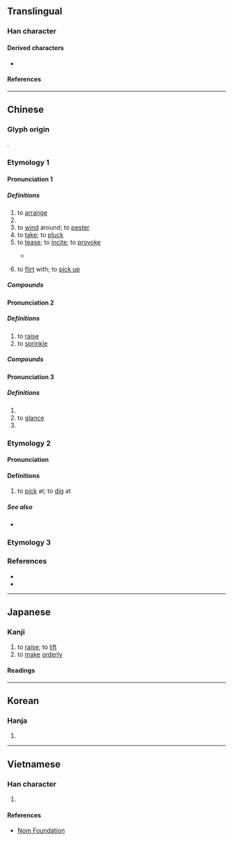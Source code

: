 {{character info}}
==Translingual==

===Han character===
{{Han char|rn=64|rad=手|as=12|sn=15|four=54096|canj=QKCF|ids=⿰扌尞}}

====Derived characters====
* {{l|mul|[[𡃔]]}}

====References====
{{Han ref|kx=0456.070|dkj=12741|dj=0805.060|hdz=31955.020|uh=64A9}}

----

==Chinese==

===Glyph origin===
{{Han etym}}
{{Han compound|手|尞|c1=s|c2=p|t1=hand|ls=psc}}.

===Etymology 1===
{{zh-forms|alt=料-“to tease”}}

====Pronunciation 1====
{{zh-pron
|m=liáo
|c=liu4
|h=pfs=liàu;gd=liau4
|mn=liâu/liô
|mn_note=liâu - literary; liô - vernacular
|mc=1
|oc=1
|cat=v
}}

=====Definitions=====
{{zh-hanzi}}

# to [[arrange]]
# {{zh-used in|撩亂|chaotic}}
# to [[wind]] around; to [[pester]]
# to [[take]]; to [[pluck]]
# to [[tease]]; to [[incite]]; to [[provoke]]
#: {{zh-x|春色撩人|}}
#: {{zh-x|佢 成日 撩 隔離 位{wai6-2} 傾偈。|He often tries to chat with the person sitting next to him.|C}}
#* {{zh-x|^翠-翠 瞥 了 祖父 一 眼，見 他 眼睛 紅 紅 的，知道 他 喝 了 酒，且 有 了 點 事情 不.高興，心 中 想：「誰 撩 你 生氣？」|ref='''1936''', {{w|Shen Congwen}}, {{lw|zh|邊城}}}}
# {{lb|zh|originally|dialectal|slang}} to [[flirt]] with; to [[pick up]]
#: {{zh-x|撩妹|to flirt with a girl}}

=====Compounds=====
{{zh-der|剔蠍撩蜂|丟盔撩甲|夢撒撩丁|扯謊撩白|撩蜂吃螫|撩撥|撥雲撩雨|撩雲撥雨|撩丁|撩兒敲兒|撩水飯|撩蹶子|撥雨撩雲|撩弄|撩虎鬚|沒撩沒亂|撩蜂撥刺|神魂撩亂|暖盪撩鍋|撩東劄西|眼花撩亂|撩逗|撩鍋|撩亂|撩東撾西|撩淺|撩鬥|撩動|撩人|撥撩|課嘴撩牙|先撩者賤|先撩者賤，打死無怨|撩是鬥非}}

====Pronunciation 2====
{{zh-pron
|m=liāo
|c=liu1
|h=gd=liau1
|cat=v
}}

=====Definitions=====
{{zh-hanzi}}

# to [[raise]]
# to [[sprinkle]]

=====Compounds=====
{{zh-der|撩起|破步撩衣|撩水|撩衣破步|撩邊兒|撩衣}}

====Pronunciation 3====
{{zh-pron
|m=liào
|c=liu6
|cat=v
}}

=====Definitions=====
{{zh-hanzi}}

# {{zh-alt-form|撂}}
# to [[glance]]
# {{zh-used in|撩峭}}

===Etymology 2===
{{zh-forms|alt=了}}

====Pronunciation====
{{zh-pron
|m=liǎo
|c=liu2,liu1
|mc=2
|oc=2
|cat=v
}}

====Definitions====
{{zh-hanzi}}

# {{lb|zh|literary|or|Cantonese}} to [[pick]] at; to [[dig]] at
#: {{zh-x|撩{liu2} 鼻屎|to '''pick''' one's boogers|C}}

=====See also=====
* {{zh-l|挖}}

===Etymology 3===
{{zh-see|撈|v}}

===References===
* {{R:twedu|A01669}}
* {{R:yue:Hanzi}}

----

==Japanese==

===Kanji===
{{ja-kanji|grade=|rs=手12}}

# to [[raise]]; to [[lift]]
# to [[make]] [[orderly]]

====Readings====
{{ja-readings
|goon=りょう<れう
|kanon=りょう<れう
|kun=おさ-める, いど-む
}}

----

==Korean==

===Hanja===
{{ko-hanja|hangeul=[[료]]>[[요]]|eumhun=|rv=ryo>yo|mr=ryo>yo|y=lyo>yo}}

# {{rfdef|ko|sort=手12}}

----

==Vietnamese==

===Han character===
{{vi-readings|rs=手12|reading=lêu, bêu, leo, liệu, liêu, treo, trêu, cheo, đeo, gieo}}

# {{rfdef|vi|sort=手12}}

====References====
* [http://nomfoundation.org/common/nom_details.php?codepoint=64A9 Nom Foundation]